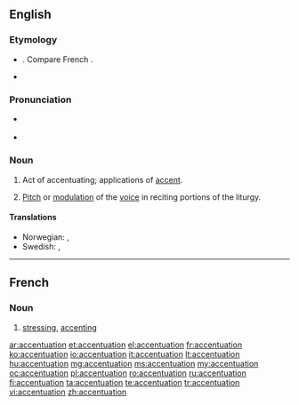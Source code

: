 ==English==

===Etymology===
* {{etyl|LL.}} {{term|accentuatio|lang=la}}. Compare French {{term|accentuation|lang=fr}}.
* {{suffix|accentuate|tion}}

===Pronunciation===
* {{a|US}} {{IPA|/ˌæk.ˌsɛn.tʃə.ˈweɪ.ʃən/|/ˌɪk.ˌsɛn.tʃə.ˈweɪ.ʃən/}}
* {{rhymes|eɪʃən}}

===Noun===
{{en-noun}}

# Act of accentuating; applications of [[accent]].
# {{context|ecclesiastical|music}} [[pitch|Pitch]] or [[modulation]] of the [[voice]] in reciting portions of the liturgy.

====Translations====
{{trans-top|act of accentuating}}
{{trans-mid}}
{{trans-bottom}}

{{trans-top|pitch or modulation of the voice}}
{{trans-mid}}
{{trans-bottom}}

{{checktrans-top}}
* Norwegian: {{t-|no|betoning|c}}, {{t-|no|aksentuering|c}}
* Swedish: {{t+|sv|betoning}}, {{t+|sv|accentuering}}
{{trans-bottom}}

----
==French==

===Noun===
{{fr-noun|f}}
# [[stressing]], [[accenting]]

[[ar:accentuation]]
[[et:accentuation]]
[[el:accentuation]]
[[fr:accentuation]]
[[ko:accentuation]]
[[io:accentuation]]
[[it:accentuation]]
[[lt:accentuation]]
[[hu:accentuation]]
[[mg:accentuation]]
[[ms:accentuation]]
[[my:accentuation]]
[[oc:accentuation]]
[[pl:accentuation]]
[[ro:accentuation]]
[[ru:accentuation]]
[[fi:accentuation]]
[[ta:accentuation]]
[[te:accentuation]]
[[tr:accentuation]]
[[vi:accentuation]]
[[zh:accentuation]]